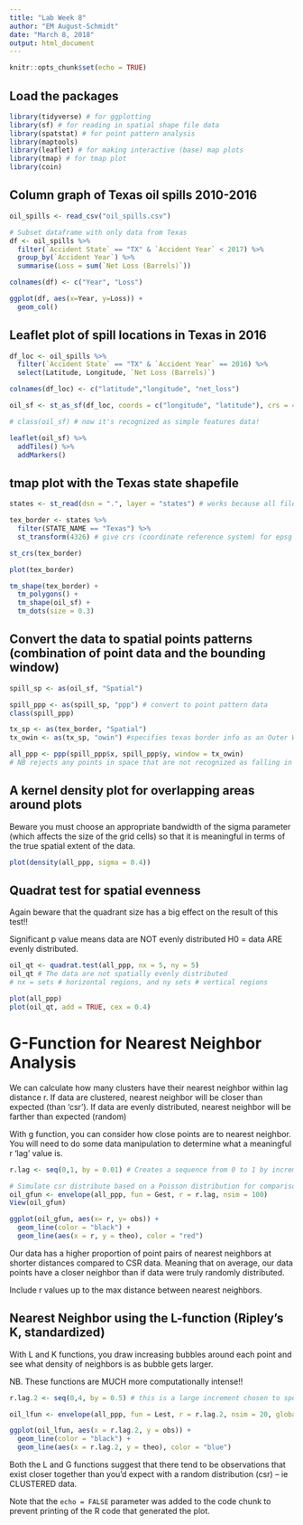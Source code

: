 ```yaml
---
title: "Lab Week 8"
author: "EM August-Schmidt"
date: "March 8, 2018"
output: html_document
---
```


```r
knitr::opts_chunk$set(echo = TRUE)
```
## Load the packages
```r
library(tidyverse) # for ggplotting
library(sf) # for reading in spatial shape file data
library(spatstat) # for point pattern analysis
library(maptools)
library(leaflet) # for making interactive (base) map plots
library(tmap) # for tmap plot
library(coin)
```

## Column graph of Texas oil spills 2010-2016
```r
oil_spills <- read_csv("oil_spills.csv")

# Subset dataframe with only data from Texas
df <- oil_spills %>%
  filter(`Accident State` == "TX" & `Accident Year` < 2017) %>%
  group_by(`Accident Year`) %>%
  summarise(Loss = sum(`Net Loss (Barrels)`))

colnames(df) <- c("Year", "Loss")

ggplot(df, aes(x=Year, y=Loss)) +
  geom_col()
```

## Leaflet plot of spill locations in Texas in 2016
```r
df_loc <- oil_spills %>%
  filter(`Accident State` == "TX" & `Accident Year` == 2016) %>%
  select(Latitude, Longitude, `Net Loss (Barrels)`)

colnames(df_loc) <- c("latitude","longitude", "net_loss")

oil_sf <- st_as_sf(df_loc, coords = c("longitude", "latitude"), crs = 4326) # convert data into spatial features data

# class(oil_sf) # now it's recognized as simple features data!

leaflet(oil_sf) %>%
  addTiles() %>%
  addMarkers()
```


## tmap plot with the Texas state shapefile
```r
states <- st_read(dsn = ".", layer = "states") # works because all files are in working directory. this reads in all files that begin 'states...'

tex_border <- states %>%
  filter(STATE_NAME == "Texas") %>%
  st_transform(4326) # give crs (coordinate reference system) for epsg value. This should match coordinate system that base map is in. 

st_crs(tex_border)

plot(tex_border)

tm_shape(tex_border) + 
  tm_polygons() +
  tm_shape(oil_sf) +
  tm_dots(size = 0.3)
```

## Convert the data to spatial points patterns (combination of point data and the bounding window)
```r
spill_sp <- as(oil_sf, "Spatial")

spill_ppp <- as(spill_sp, "ppp") # convert to point pattern data
class(spill_ppp)

tx_sp <- as(tex_border, "Spatial")
tx_owin <- as(tx_sp, "owin") #specifies texas border info as an Outer WINdow for point pattern analysis

all_ppp <- ppp(spill_ppp$x, spill_ppp$y, window = tx_owin)
# NB rejects any points in space that are not recognized as falling in the designated boundary window

```

## A kernel density plot for overlapping areas around plots
Beware you must choose an appropriate bandwidth of the sigma parameter (which affects the size of the grid cells) so that it is meaningful in terms of the true spatial extent of the data. 
```r
plot(density(all_ppp, sigma = 0.4))
```

## Quadrat test for spatial evenness
Again beware that the quadrant size has a big effect on the result of this test!! 

Significant p value means data are NOT evenly distributed
H0 = data ARE evenly distributed. 
```r
oil_qt <- quadrat.test(all_ppp, nx = 5, ny = 5)
oil_qt # The data are not spatially evenly distributed 
# nx = sets # horizontal regions, and ny sets # vertical regions

plot(all_ppp)
plot(oil_qt, add = TRUE, cex = 0.4)
```

# G-Function for Nearest Neighbor Analysis
We can calculate how many clusters have their nearest neighbor within lag distance r. 
If data are clustered, nearest neighbor will be closer than expected (than 'csr'). 
If data are evenly distributed, nearest neighbor will be farther than expected (random)

With g function, you can consider how close points are to nearest neighbor. 
You will need to do some data manipulation to determine what a meaningful r 'lag' value is. 

```r
r.lag <- seq(0,1, by = 0.01) # Creates a sequence from 0 to 1 by increments of 0.01

# Simulate csr distribute based on a Poisson distribution for comparison
oil_gfun <- envelope(all_ppp, fun = Gest, r = r.lag, nsim = 100)
View(oil_gfun)

ggplot(oil_gfun, aes(x= r, y= obs)) +
  geom_line(color = "black") +
  geom_line(aes(x = r, y = theo), color = "red")
```
Our data has a higher proportion of point pairs of nearest neighbors at shorter distances compared to CSR data. Meaning that on average, our data points have a closer neighbor than if data were truly randomly distributed. 

Include r values up to the max distance between nearest neighbors. 

## Nearest Neighbor using the L-function (Ripley's K, standardized)
With L and K functions, you draw increasing bubbles around each point and see what density of neighbors is as bubble gets larger. 

NB. These functions are MUCH more computationally intense!!
```r
r.lag.2 <- seq(0,4, by = 0.5) # this is a large increment chosen to speed up processing time

oil_lfun <- envelope(all_ppp, fun = Lest, r = r.lag.2, nsim = 20, global = TRUE)

ggplot(oil_lfun, aes(x = r.lag.2, y = obs)) +
  geom_line(color = "black") +
  geom_line(aes(x = r.lag.2, y = theo), color = "blue")
```
Both the L and G functions suggest that there tend to be observations that exist closer together than you'd expect with a random distribution (csr) -- ie CLUSTERED data. 

Note that the `echo = FALSE` parameter was added to the code chunk to prevent printing of the R code that generated the plot.
